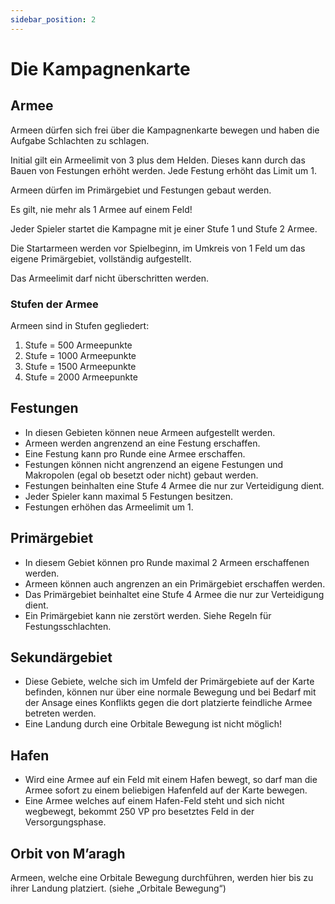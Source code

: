 ```yaml
---
sidebar_position: 2
---
```


# Die Kampagnenkarte

## Armee

Armeen dürfen sich frei über die Kampagnenkarte bewegen und haben die 	Aufgabe Schlachten zu schlagen.

Initial gilt ein Armeelimit von 3 plus dem Helden. Dieses kann durch das Bauen von Festungen erhöht werden. Jede Festung erhöht das Limit um 1.

Armeen dürfen im Primärgebiet und Festungen gebaut werden. 

Es gilt, nie mehr als 1 Armee auf einem Feld!

Jeder Spieler startet die Kampagne mit je einer Stufe 1 und Stufe 2 Armee.
		
Die Startarmeen werden vor Spielbeginn, im Umkreis von 1 Feld um das eigene Primärgebiet, vollständig aufgestellt.

Das Armeelimit darf nicht überschritten werden.

### Stufen der Armee

Armeen sind in Stufen gegliedert:

1. Stufe = 500 Armeepunkte
2. Stufe = 1000 Armeepunkte
3. Stufe = 1500 Armeepunkte
4. Stufe = 2000 Armeepunkte

## Festungen

- In diesen Gebieten können neue Armeen aufgestellt werden.
- Armeen werden angrenzend an eine Festung erschaffen.
- Eine Festung kann pro Runde eine Armee erschaffen.
- Festungen können nicht angrenzend an eigene Festungen und Makropolen (egal ob besetzt oder nicht) gebaut werden.
- Festungen beinhalten eine Stufe 4 Armee die nur zur Verteidigung dient.
- Jeder Spieler kann maximal 5 Festungen besitzen.
- Festungen erhöhen das Armeelimit um 1.

## Primärgebiet

- In diesem Gebiet können pro Runde maximal 2 Armeen erschaffenen werden.
- Armeen können auch angrenzen an ein Primärgebiet erschaffen werden.
- Das Primärgebiet beinhaltet eine Stufe 4 Armee die nur zur Verteidigung dient. 
- Ein Primärgebiet kann nie zerstört werden. Siehe Regeln für Festungsschlachten.

## Sekundärgebiet

- Diese Gebiete, welche sich im Umfeld der Primärgebiete auf der Karte befinden, können nur über eine normale Bewegung und bei Bedarf mit der Ansage eines Konflikts gegen die dort platzierte feindliche Armee betreten werden.
- Eine Landung durch eine Orbitale Bewegung ist nicht möglich! 

## Hafen

- Wird eine Armee auf ein Feld mit einem Hafen bewegt, so darf man die Armee sofort zu einem beliebigen Hafenfeld auf der Karte bewegen.
- Eine Armee welches auf einem Hafen-Feld steht und sich nicht wegbewegt, bekommt 250 VP pro besetztes Feld in der Versorgungsphase. 

## Orbit von M’aragh

Armeen, welche eine Orbitale Bewegung durchführen, werden hier bis zu ihrer Landung platziert. (siehe „Orbitale Bewegung“)
